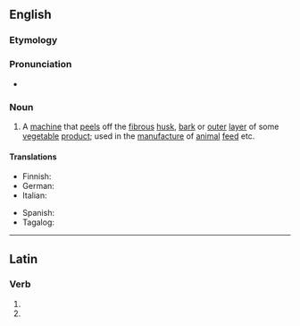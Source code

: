 ==English==

===Etymology===
{{suffix|en|decorticate|or}}

===Pronunciation===
* {{a|UK}} {{IPA|/diːˈkɔːtɪkeɪtə(ɹ)/|lang=en}}

===Noun===
{{en-noun}}

# A [[machine]] that [[peel]]s off the [[fibrous]] [[husk]], [[bark]] or [[outer]] [[layer]] of some [[vegetable]] [[product]]; used in the [[manufacture]] of [[animal]] [[feed]] etc.

====Translations====
{{trans-top|peeling machine}}
* Finnish: {{t|fi|kuorimakone}}
* German: {{t|de|Schälmaschine|f}}
* Italian: {{t|it|decorcicatore|m}}
{{trans-mid}}
* Spanish: {{t|es|descortezador}}
* Tagalog: {{t|tl|luknapan}}
{{trans-bottom}}

----

==Latin==

===Verb===
{{la-verb-form|decorticātor}}

# {{inflection of|decorticō||2|s|futr|pasv|impr|lang=la}}
# {{inflection of|decorticō||3|s|futr|pasv|impr|lang=la}}